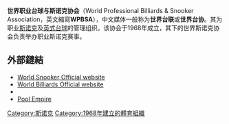 {{request translation|en}}
{{Unreferenced|time=2019-05-14T16:27:18+00:00}}
{{noteTA
|T=zh-hans:世界职业台球与斯诺克协会;zh-hk:世界職業桌球與士碌架協會;zh-tw:世界職業撞球與司諾克協會;
|1=zh-hans:台球;zh-hk:桌球;zh-tw:撞球;
|2=zh-hans:斯诺克;zh-hk:士碌架;zh-tw:司諾克;
|3=zh-hans:世界台;zh-hk:世界桌;zh-tw:世界撞;
}}
'''世界职业台球与斯诺克协会'''（World Professional Billiards & Snooker Association，英文縮寫'''WPBSA'''），中文媒体一般称为'''世界台联'''或'''世界台协'''。其为职业[[斯诺克|斯诺克]]及[[英式台球|英式台球]]的管理组织。该协会于1968年成立，其下的世界斯诺克协会负责举办职业斯诺克赛事。

== 外部鏈結 ==
* [http://www.worldsnooker.com/ World Snooker Official website]{{Wayback|url=http://www.worldsnooker.com/ |date=20160118081741 }}
* [http://www.world-billiards.com/ World Billiards Official website] {{Wayback|url=http://www.world-billiards.com/ |date=20220512053754 }}
* {{Flickr|67205359@N05}}
* [https://www.facebook.com/poolempire Pool Empire]{{Wayback|url=https://www.facebook.com/poolempire |date=20190215085222 }}

{{体育小作品}}
[[Category:斯诺克|Category:斯诺克]]
[[Category:1968年建立的體育組織|Category:1968年建立的體育組織]]